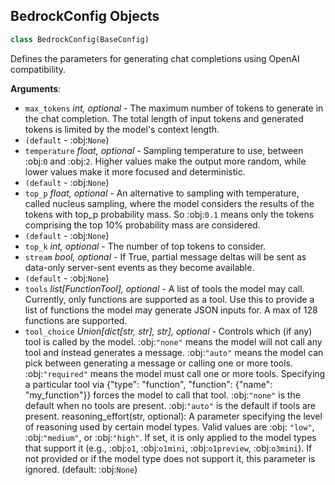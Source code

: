 <a id="camel.configs.bedrock_config"></a>

<a id="camel.configs.bedrock_config.BedrockConfig"></a>

## BedrockConfig Objects

```python
class BedrockConfig(BaseConfig)
```

Defines the parameters for generating chat completions using OpenAI
compatibility.

**Arguments**:

- `max_tokens` _int, optional_ - The maximum number of tokens to generate
  in the chat completion. The total length of input tokens and
  generated tokens is limited by the model's context length.
- `(default` - :obj:`None`)
- `temperature` _float, optional_ - Sampling temperature to use, between
  :obj:`0` and :obj:`2`. Higher values make the output more random,
  while lower values make it more focused and deterministic.
- `(default` - :obj:`None`)
- `top_p` _float, optional_ - An alternative to sampling with temperature,
  called nucleus sampling, where the model considers the results of
  the tokens with top_p probability mass. So :obj:`0.1` means only
  the tokens comprising the top 10% probability mass are considered.
- `(default` - :obj:`None`)
- `top_k` _int, optional_ - The number of top tokens to consider.
- `stream` _bool, optional_ - If True, partial message deltas will be sent
  as data-only server-sent events as they become available.
- `(default` - :obj:`None`)
- `tools` _list[FunctionTool], optional_ - A list of tools the model may
  call. Currently, only functions are supported as a tool. Use this
  to provide a list of functions the model may generate JSON inputs
  for. A max of 128 functions are supported.
- `tool_choice` _Union[dict[str, str], str], optional_ - Controls which (if
  any) tool is called by the model. :obj:`"none"` means the model
  will not call any tool and instead generates a message.
  :obj:`"auto"` means the model can pick between generating a
  message or calling one or more tools.  :obj:`"required"` means the
  model must call one or more tools. Specifying a particular tool
  via {"type": "function", "function": {"name": "my_function"}}
  forces the model to call that tool. :obj:`"none"` is the default
  when no tools are present. :obj:`"auto"` is the default if tools
  are present.
  reasoning_effort(str, optional): A parameter specifying the level of
  reasoning used by certain model types. Valid values are :obj:
  `"low"`, :obj:`"medium"`, or :obj:`"high"`. If set, it is only
  applied to the model types that support it (e.g., :obj:`o1`,
  :obj:`o1mini`, :obj:`o1preview`, :obj:`o3mini`). If not provided
  or if the model type does not support it, this parameter is
  ignored. (default: :obj:`None`)

